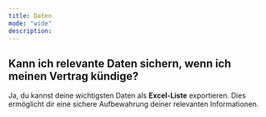 ```yaml
---
title: Daten
mode: "wide"
description: 
---
```


## Kann ich relevante Daten sichern, wenn ich meinen Vertrag kündige?

Ja, du kannst deine wichtigsten Daten als **Excel-Liste** exportieren. Dies ermöglicht dir eine sichere Aufbewahrung deiner relevanten Informationen.

